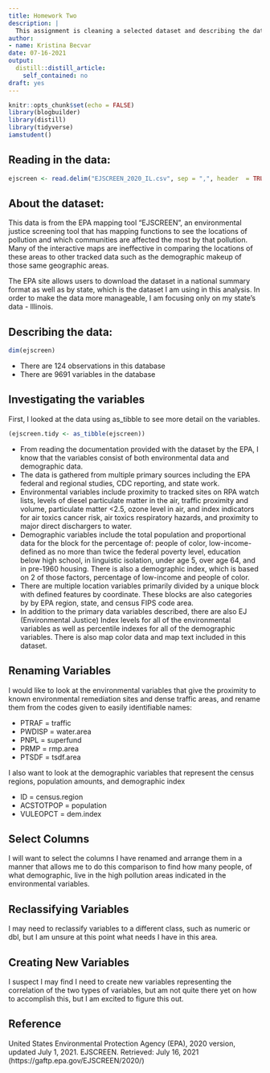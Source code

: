 ```yaml
---
title: Homework Two
description: |
  This assignment is cleaning a selected dataset and describing the data
author:
- name: Kristina Becvar
date: 07-16-2021
output:
  distill::distill_article:
    self_contained: no
draft: yes
---
```


```r
knitr::opts_chunk$set(echo = FALSE)
library(blogbuilder)
library(distill)
library(tidyverse)
iamstudent()
```

## **Reading in the data:**

```r
ejscreen <- read.delim("EJSCREEN_2020_IL.csv", sep = ",", header  = TRUE)
```

## **About the dataset:**

This data is from the EPA mapping tool "EJSCREEN", an environmental justice screening tool that has mapping functions to see the locations of pollution and which communities are affected the most by that pollution. Many of the interactive maps are ineffective in comparing the locations of these areas to other tracked data such as the demographic makeup of those same geographic areas.

The EPA site allows users to download the dataset in a national summary format as well as by state, which is the dataset I am using in this analysis. In order to make the data more manageable, I am focusing only on my state's data - Illinois.

## **Describing the data:**

```r
dim(ejscreen)
```
+ There are 124 observations in this database
+ There are 9691 variables in the database

## **Investigating the variables**

First, I looked at the data using as_tibble to see more detail on the variables.

```r
(ejscreen.tidy <- as_tibble(ejscreen))
```
+ From reading the documentation provided with the dataset by the EPA, I know that the variables consist of both environmental data and demographic data. 
+ The data is gathered from multiple primary sources including the EPA federal and regional studies, CDC reporting, and state work. 
+ Environmental variables include proximity to tracked sites on RPA watch lists, levels of diesel particulate matter in the air, traffic proximity and volume, particulate matter <2.5, ozone level in air, and index indicators for air toxics cancer risk, air toxics respiratory hazards, and proximity to major direct dischargers to water.
+ Demographic variables include the total population and proportional data for the block for the percentage of: people of color, low-income-defined as no more than twice the federal poverty level, education below high school, in linguistic isolation, under age 5, over age 64, and in pre-1960 housing. There is also a demographic index, which is based on 2 of those factors, percentage of low-income and people of color.
+ There are multiple location variables primarily divided by a unique block with defined features by coordinate. These blocks are also categories by by EPA region, state, and census FIPS code area.
+ In addition to the primary data variables described, there are also EJ (Environmental Justice) Index levels for all of the environmental variables as well as percentile indexes for all of the demographic variables. There is also map color data and map text included in this dataset.

## **Renaming Variables**

I would like to look at the environmental variables that give the proximity to known environmental remediation sites and dense traffic areas, and rename them from the codes given to easily identifiable names:

+ PTRAF = traffic
+ PWDISP = water.area
+ PNPL = superfund
+ PRMP = rmp.area
+ PTSDF = tsdf.area

I also want to look at the demographic variables that represent the census regions, population amounts, and demographic index

+ ID = census.region
+ ACSTOTPOP = population
+ VULEOPCT = dem.index

## **Select Columns**

I will want to select the columns I have renamed and arrange them in a manner that allows me to do this comparison to find how many people, of what demographic, live in the high pollution areas indicated in the environmental variables.

## **Reclassifying Variables**

I may need to reclassify variables to a different class, such as numeric or dbl, but I am unsure at this point what needs I have in this area.

## **Creating New Variables**

I suspect I may find I need to create new variables representing the correlation of the two types of variables, but am not quite there yet on how to accomplish this, but I am excited to figure this out.


## Reference

United States Environmental Protection Agency (EPA), 2020 version, updated July 1, 2021. EJSCREEN. Retrieved: July 16, 2021 (https://gaftp.epa.gov/EJSCREEN/2020/)


